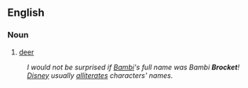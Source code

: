 ==English==

===Noun===

#[[deer]]

:''I would not be surprised if [[Bambi]]'s full name was Bambi '''Brocket'''! [[Disney]] usually [[alliterate]]s characters' names.''